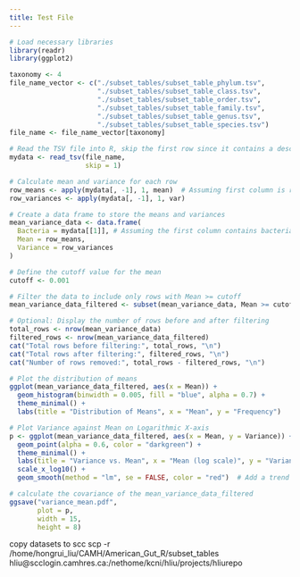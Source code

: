```yaml
---
title: Test File
---
```


```r
# Load necessary libraries
library(readr)
library(ggplot2)
```

```r
taxonomy <- 4
file_name_vector <- c("./subset_tables/subset_table_phylum.tsv",
                      "./subset_tables/subset_table_class.tsv",
                      "./subset_tables/subset_table_order.tsv",
                      "./subset_tables/subset_table_family.tsv",
                      "./subset_tables/subset_table_genus.tsv",
                      "./subset_tables/subset_table_species.tsv")
file_name <- file_name_vector[taxonomy]
```

```r
# Read the TSV file into R, skip the first row since it contains a description
mydata <- read_tsv(file_name,
                   skip = 1)

# Calculate mean and variance for each row
row_means <- apply(mydata[, -1], 1, mean)  # Assuming first column is row names
row_variances <- apply(mydata[, -1], 1, var)

```
```r
# Create a data frame to store the means and variances
mean_variance_data <- data.frame(
  Bacteria = mydata[[1]], # Assuming the first column contains bacteria names
  Mean = row_means,
  Variance = row_variances
)
```

```r
# Define the cutoff value for the mean
cutoff <- 0.001

# Filter the data to include only rows with Mean >= cutoff
mean_variance_data_filtered <- subset(mean_variance_data, Mean >= cutoff)

# Optional: Display the number of rows before and after filtering
total_rows <- nrow(mean_variance_data)
filtered_rows <- nrow(mean_variance_data_filtered)
cat("Total rows before filtering:", total_rows, "\n")
cat("Total rows after filtering:", filtered_rows, "\n")
cat("Number of rows removed:", total_rows - filtered_rows, "\n")
```

```r
# Plot the distribution of means
ggplot(mean_variance_data_filtered, aes(x = Mean)) +
  geom_histogram(binwidth = 0.005, fill = "blue", alpha = 0.7) +
  theme_minimal() +
  labs(title = "Distribution of Means", x = "Mean", y = "Frequency")
```

```r
# Plot Variance against Mean on Logarithmic X-axis
p <- ggplot(mean_variance_data_filtered, aes(x = Mean, y = Variance)) +
  geom_point(alpha = 0.6, color = "darkgreen") +
  theme_minimal() +
  labs(title = "Variance vs. Mean", x = "Mean (log scale)", y = "Variance") +
  scale_x_log10() +
  geom_smooth(method = "lm", se = FALSE, color = "red")  # Add a trend line
```

```r
# calculate the covariance of the mean_variance_data_filtered
ggsave("variance_mean.pdf",
       plot = p,
       width = 15,
       height = 8)
```


copy datasets to scc
scp -r /home/hongrui_liu/CAMH/American_Gut_R/subset_tables hliu@scclogin.camhres.ca:/nethome/kcni/hliu/projects/hliurepo

